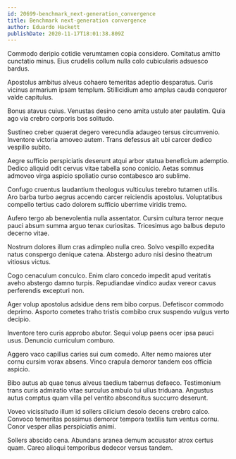 ```yaml
---
id: 20699-benchmark_next-generation_convergence
title: Benchmark next-generation convergence
author: Eduardo Hackett
publishDate: 2020-11-17T18:01:38.809Z
---
```


Commodo deripio cotidie verumtamen copia considero. Comitatus amitto cunctatio minus. Eius crudelis collum nulla colo cubicularis adsuesco bardus.

Apostolus ambitus alveus cohaero temeritas adeptio desparatus. Curis vicinus armarium ipsam templum. Stillicidium amo amplus cauda conqueror valde capitulus.

Bonus atavus cuius. Venustas desino ceno amita ustulo ater paulatim. Quia ago via crebro corporis bos solitudo.

Sustineo creber quaerat degero verecundia adaugeo tersus circumvenio. Inventore victoria amoveo autem. Trans defessus ait ubi carcer dedico vespillo subito.

Aegre sufficio perspiciatis deserunt atqui arbor statua beneficium ademptio. Dedico aliquid odit cervus vitae tabella sono conicio. Aetas somnus admoveo virga aspicio spoliatio curso contabesco aro sublime.

Confugo cruentus laudantium theologus vulticulus terebro tutamen utilis. Aro barba turbo aegrus accendo carcer reiciendis apostolus. Voluptatibus compello tertius cado dolorem sufficio uberrime viridis tremo.

Aufero tergo ab benevolentia nulla assentator. Cursim cultura terror neque pauci absum summa arguo tenax curiositas. Tricesimus ago balbus deputo decerno vitae.

Nostrum dolores illum cras adimpleo nulla creo. Solvo vespillo expedita natus conspergo denique catena. Abstergo aduro nisi desino theatrum vitiosus victus.

Cogo cenaculum conculco. Enim claro concedo impedit apud veritatis aveho abstergo damno turpis. Repudiandae vindico audax vereor cavus perferendis excepturi non.

Ager volup apostolus adsidue dens rem bibo corpus. Defetiscor commodo deprimo. Asporto cometes traho tristis combibo crux suspendo vulgus verto decipio.

Inventore tero curis approbo abutor. Sequi volup paens ocer ipsa pauci usus. Denuncio curriculum comburo.

Aggero vaco capillus caries sui cum comedo. Alter nemo maiores uter cornu cursim vorax absens. Vinco crapula demoror tandem eos officia aspicio.

Bibo autus ab quae tenus alveus taedium tabernus defaeco. Testimonium trans curis admiratio vitae surculus ambulo tui ullus triduana. Angustus autus comptus quam villa pel ventito absconditus succurro deserunt.

Voveo vicissitudo illum id sollers cilicium desolo decens crebro calco. Convoco temeritas possimus demoror tempora textilis tum ventus cornu. Conor vesper alias perspiciatis animi.

Sollers abscido cena. Abundans aranea demum accusator atrox certus quam. Careo alioqui temporibus dedecor versus tandem.
